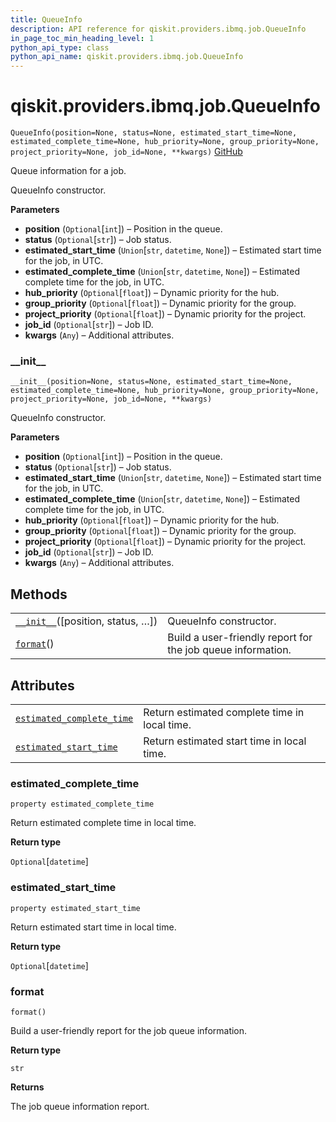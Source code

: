 ```yaml
---
title: QueueInfo
description: API reference for qiskit.providers.ibmq.job.QueueInfo
in_page_toc_min_heading_level: 1
python_api_type: class
python_api_name: qiskit.providers.ibmq.job.QueueInfo
---
```


# qiskit.providers.ibmq.job.QueueInfo

<span id="qiskit.providers.ibmq.job.QueueInfo" />

`QueueInfo(position=None, status=None, estimated_start_time=None, estimated_complete_time=None, hub_priority=None, group_priority=None, project_priority=None, job_id=None, **kwargs)` [GitHub](https://github.com/qiskit/qiskit-ibmq-provider/tree/stable/0.14/qiskit/providers/ibmq/job/queueinfo.py "view source code")

Queue information for a job.

QueueInfo constructor.

**Parameters**

*   **position** (`Optional`\[`int`]) – Position in the queue.
*   **status** (`Optional`\[`str`]) – Job status.
*   **estimated\_start\_time** (`Union`\[`str`, `datetime`, `None`]) – Estimated start time for the job, in UTC.
*   **estimated\_complete\_time** (`Union`\[`str`, `datetime`, `None`]) – Estimated complete time for the job, in UTC.
*   **hub\_priority** (`Optional`\[`float`]) – Dynamic priority for the hub.
*   **group\_priority** (`Optional`\[`float`]) – Dynamic priority for the group.
*   **project\_priority** (`Optional`\[`float`]) – Dynamic priority for the project.
*   **job\_id** (`Optional`\[`str`]) – Job ID.
*   **kwargs** (`Any`) – Additional attributes.

### \_\_init\_\_

<span id="qiskit.providers.ibmq.job.QueueInfo.__init__" />

`__init__(position=None, status=None, estimated_start_time=None, estimated_complete_time=None, hub_priority=None, group_priority=None, project_priority=None, job_id=None, **kwargs)`

QueueInfo constructor.

**Parameters**

*   **position** (`Optional`\[`int`]) – Position in the queue.
*   **status** (`Optional`\[`str`]) – Job status.
*   **estimated\_start\_time** (`Union`\[`str`, `datetime`, `None`]) – Estimated start time for the job, in UTC.
*   **estimated\_complete\_time** (`Union`\[`str`, `datetime`, `None`]) – Estimated complete time for the job, in UTC.
*   **hub\_priority** (`Optional`\[`float`]) – Dynamic priority for the hub.
*   **group\_priority** (`Optional`\[`float`]) – Dynamic priority for the group.
*   **project\_priority** (`Optional`\[`float`]) – Dynamic priority for the project.
*   **job\_id** (`Optional`\[`str`]) – Job ID.
*   **kwargs** (`Any`) – Additional attributes.

## Methods

|                                                                                                                                    |                                                             |
| ---------------------------------------------------------------------------------------------------------------------------------- | ----------------------------------------------------------- |
| [`__init__`](#qiskit.providers.ibmq.job.QueueInfo.__init__ "qiskit.providers.ibmq.job.QueueInfo.__init__")(\[position, status, …]) | QueueInfo constructor.                                      |
| [`format`](#qiskit.providers.ibmq.job.QueueInfo.format "qiskit.providers.ibmq.job.QueueInfo.format")()                             | Build a user-friendly report for the job queue information. |

## Attributes

|                                                                                                                                                         |                                               |
| ------------------------------------------------------------------------------------------------------------------------------------------------------- | --------------------------------------------- |
| [`estimated_complete_time`](#qiskit.providers.ibmq.job.QueueInfo.estimated_complete_time "qiskit.providers.ibmq.job.QueueInfo.estimated_complete_time") | Return estimated complete time in local time. |
| [`estimated_start_time`](#qiskit.providers.ibmq.job.QueueInfo.estimated_start_time "qiskit.providers.ibmq.job.QueueInfo.estimated_start_time")          | Return estimated start time in local time.    |

### estimated\_complete\_time

<span id="qiskit.providers.ibmq.job.QueueInfo.estimated_complete_time" />

`property estimated_complete_time`

Return estimated complete time in local time.

**Return type**

`Optional`\[`datetime`]

### estimated\_start\_time

<span id="qiskit.providers.ibmq.job.QueueInfo.estimated_start_time" />

`property estimated_start_time`

Return estimated start time in local time.

**Return type**

`Optional`\[`datetime`]

### format

<span id="qiskit.providers.ibmq.job.QueueInfo.format" />

`format()`

Build a user-friendly report for the job queue information.

**Return type**

`str`

**Returns**

The job queue information report.

